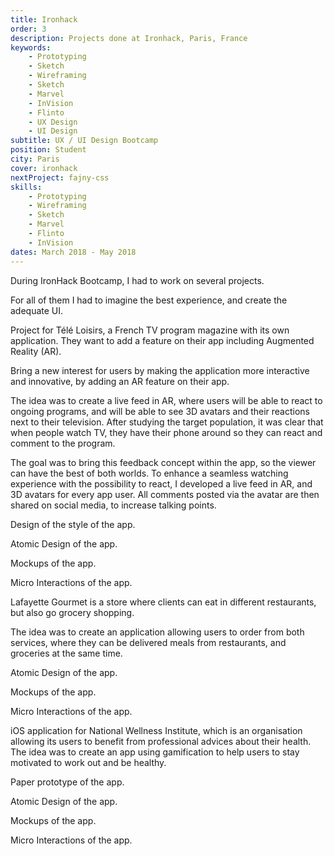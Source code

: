 ```yaml
---
title: Ironhack
order: 3
description: Projects done at Ironhack, Paris, France
keywords:
    - Prototyping
    - Sketch
    - Wireframing
    - Sketch
    - Marvel
    - InVision
    - Flinto
    - UX Design
    - UI Design
subtitle: UX / UI Design Bootcamp
position: Student
city: Paris
cover: ironhack
nextProject: fajny-css
skills:
    - Prototyping
    - Wireframing
    - Sketch
    - Marvel
    - Flinto
    - InVision
dates: March 2018 - May 2018
---
```


<Section title="Overview">
<Fade>

During IronHack Bootcamp, I had to work on several projects.

</Fade>
<Fade>

For all of them I had to imagine the best experience, and create the adequate UI.

</Fade>
</Section>

<Section title="Prisma Media / Télé Loisirs">
<Section title="Context" sub>
<Fade>

Project for Télé Loisirs, a French TV program magazine with its own application. They want to add a feature on their app including Augmented Reality (AR).

</Fade>
</Section>

<Section title="Challenge" sub>
<Fade>

Bring a new interest for users by making the application more interactive and innovative, by adding an AR feature on their app.

</Fade>
</Section>

<Section title="Solution" sub>
<Fade>

The idea was to create a live feed in AR, where users will be able to react to ongoing programs, and will be able to see 3D avatars and their reactions next to their television. After studying the target population, it was clear that when people watch TV, they have their phone around so they can react and comment to the program.

</Fade>
<Fade>

The goal was to bring this feedback concept within the app, so the viewer can have the best of both worlds. To enhance a seamless watching experience with the possibility to react, I developed a live feed in AR, and 3D avatars for every app user. All comments posted via the avatar are then shared on social media, to increase talking points.

</Fade>
</Section>

<Section title="Design" sub img="/images/styles-tele-loisirs.jpg" alt="Styles Télé Loisirs">
<Fade>

Design of the style of the app.

</Fade>
</Section>

<Section title="Atomic Design" sub img="/images/atomic-design-tele-loisirs.jpg" alt="Atomic design Télé Loisirs">
<Fade>

Atomic Design of the app.

</Fade>
</Section>

<Section title="Mockups" sub img="/images/screens-tele-loisirs.png" alt="Screens Télé Loisirs">

<Fade>

Mockups of the app.

</Fade>
</Section>

<Section title="IxD" sub video="https://www.youtube.com/embed/IclZl6n_Bg4">
<Fade>

Micro Interactions of the app.

</Fade>
</Section>
</Section>

<LinkBehance url="https://www.behance.net/gallery/66305401/Tl-Loisirs" />

<Section title="Lafayette Gourmet (Hypothetical Project)">
<Section title="Context" sub>
<Fade>

Lafayette Gourmet is a store where clients can eat in different restaurants, but also go grocery shopping.

</Fade>
</Section>

<Section title="Solution" sub>

<Fade>

The idea was to create an application allowing users to order from both services, where they can be delivered meals from restaurants, and groceries at the same time.

</Fade>
</Section>

<Section title="Atomic Design" sub img="/images/atomic-design-lafayette-gourmet.jpg" alt="Atomic design Lafayette Gourmet">
<Fade>

Atomic Design of the app.

</Fade>
</Section>

<Section title="Mockups" sub img="/images/screens-galeries-lafayette-gourmet.png" alt="Screens Lafayette Gourmet">

<Fade>

Mockups of the app.

</Fade>
</Section>

<Section title="IxD" sub video="https://www.youtube.com/embed/P5WHm6Gi3nM">
<Fade>

Micro Interactions of the app.

</Fade>
</Section>
</Section>

<LinkBehance url="https://www.behance.net/gallery/65086417/Lafayette-Gourmet-app" />

<Section title="Newmee (Hypothetical Project)">
<Section title="Context" sub>
<Fade>

iOS application for National Wellness Institute, which is an organisation allowing its users to benefit from professional advices about their health. The idea was to create an app using gamification to help users to stay motivated to work out and be healthy.

</Fade>
</Section>

<Section title="Paper prototype" sub img="/images/paper-prototype-newmee.jpg" alt="Paper prototype Newmee">
<Fade>

Paper prototype of the app.

</Fade>
</Section>

<Section title="Atomic Design" sub img="/images/atomic-design-newmee.jpg" alt="Atomic design Newmee">
<Fade>

Atomic Design of the app.

</Fade>
</Section>

<Section title="Mockups" sub img="/images/screens-newmee.png" alt="Screens Newmee">
<Fade>

Mockups of the app.

</Fade>
</Section>

<Section title="IxD" video="https://www.youtube.com/embed/_6qdeKDAOa0">
<Fade>

Micro Interactions of the app.

</Fade>
</Section>
</Section>

<LinkBehance url="https://www.behance.net/gallery/65096453/Newmee" />